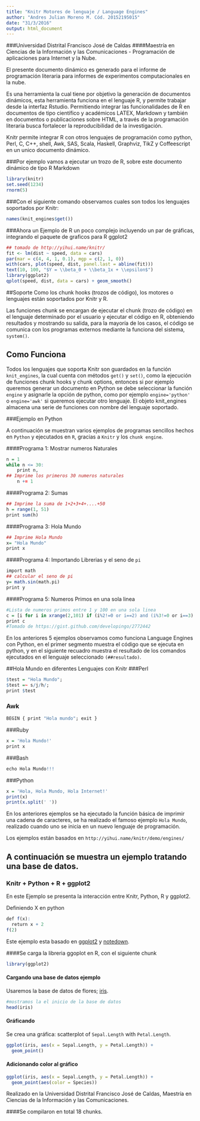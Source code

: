 ```yaml
---
title: "Knitr Motores de lenguaje / Language Engines"
author: "Andres Julian Moreno M. Cód. 20152195015"
date: "31/3/2016"
output: html_document
---
```

###Universidad Distrital Francisco José de Caldas
####Maestría en Ciencias de la Información y las Comunicaciones - Programación de aplicaciones para Internet y la Nube.


El presente documento dinámico es generado para  el informe de programación literaria para informes de experimentos computacionales en la nube.

Es una herramienta la cual tiene por objetivo la generación de documentos dinámicos, esta herramienta funciona en el lenguaje R, y permite trabajar desde la interfaz Rstudio. Permitiendo integrar las funcionalidades de R en documentos de tipo científico y académicos LATEX, Markdown y también en documentos o publicaciones sobre HTML, a través de la programación literaria busca fortalecer la reproducibilidad de la investigación.

Knitr permite integrar R con otros lenguajes de programación como python, Perl, C, C++, shell, Awk, SAS, Scala, Haskell, Graphviz, TikZ y Coffeescript en un unico documento dinámico.

###Por ejemplo vamos a ejecutar un trozo de R, sobre este documento dinámico de tipo R Markdown

```r
library(knitr)
set.seed(1234)
rnorm(5)
```
###Con el siguiente comando observamos cuales son todos los lenguajes soportados por Knitr:
```r
names(knit_engines$get())
```
###Ahora un Ejemplo de R un poco complejo incluyendo un par de gráficas, integrando el paquete de graficos para R ggplot2
```r
## tomado de http://yihui.name/knitr/
fit <- lm(dist ~ speed, data = cars) 
par(mar = c(4, 4, 1, 0.1), mgp = c(2, 1, 0))
with(cars, plot(speed, dist, panel.last = abline(fit)))
text(10, 100, "$Y = \\beta_0 + \\beta_1x + \\epsilon$")
library(ggplot2)
qplot(speed, dist, data = cars) + geom_smooth()
```

##Soporte
Como los chunk hooks (trozos de código), los motores o lenguajes están soportados por Knitr y R.

Las funciones chunk se encargan de ejecutar el chunk (trozo de código) en el lenguaje determinado por el usuario y ejecutar el código en R, obteniendo resultados y mostrando su salida, para la mayoría de los casos, el código se comunica con los programas externos mediante la funciona del sistema, `system()`.

## Como Funciona

Todos los lenguajes que soporta Knitr son guardados en la función `knit_engines`, la cual cuenta con métodos `get()` y `set()`, como la ejecución de funciones chunk hooks y chunk options, entonces si por ejemplo queremos generar un documento en Python se debe seleccionar la función `engine` y asignarle la opción de python, como por ejemplo `engine='python'` o `engine='awk'` si queremos ejecutar otro lenguaje. El objeto knit_engines almacena una serie de funciones con nombre del lenguaje soportado.


###Ejemplo en Python

A continuación se muestran varios ejemplos de programas sencillos hechos en `Python` y ejecutados en `R`, gracias a `Knitr` y los `chunk engine`.

####Programa 1: Mostrar numeros Naturales
```r
n = 1
while n <= 30: 
    print n,
## Imprime los primeros 30 numeros naturales
    n += 1
```
####Programa 2: Sumas
```r
## Imprime la suma de 1+2+3+4+....+50
h = range(1, 51)
print sum(h)
```
####Programa 3: Hola Mundo
```r
## Imprime Hola Mundo
x= "Hola Mundo"
print x
```
####Programa 4: Importando Librerias y el seno de `pi`
```r
import math
## calcular el seno de pi
y= math.sin(math.pi)
print y
```
####Programa 5: Numeros Primos en una sola linea 
```r
#Lista de numeros primos entre 1 y 100 en una sola linea
c = [i for i in xrange(2,101) if (i%2!=0 or i==2) and (i%3!=0 or i==3) and (i%5!=0 or i==5) and (i%7!=0 or i==7)]
print c
#Tomado de https://gist.github.com/developingo/2772442
```

En los anteriores 5 ejemplos observamos como funciona Language Engines con Python, en el primer segmento muestra el código que se ejecuta en python, y en el siguiente recuadro muestra el resultado de los comandos ejecutados en el lenguaje seleccionado `(##resultado)`.

##Hola Mundo en diferentes Lenguajes con Knitr
###Perl
```r
$test = "Hola Mundo";
$test =~ s/j/h/;
print $test
```
### Awk

```r
BEGIN { print "Hola mundo"; exit }
```

###Ruby
```r
x = 'Hola Mundo!'
print x

```

###Bash
```r
echo Hola Mundo!!!
```
###Python
```r
x = 'Hola, Hola Mundo, Hola Internet!'
print(x)
print(x.split(' '))
```
En los anteriores ejemplos se ha ejecutado la función básica de imprimir una cadena de caracteres, se ha realizado el famoso ejemplo `Hola Mundo`, realizado cuando uno se inicia en un nuevo lenguaje de programación.

Los ejemplos están basados en  `http://yihui.name/knitr/demo/engines/`

## A continuación se muestra un ejemplo tratando una base de datos.

### Knitr + Python + R + ggplot2

En este Ejemplo se presenta la interacción entre Knitr, Python, R y ggplot2.

Definiendo X en python

```r
def f(x):
  return x + 2
f(2)
```

Este ejemplo esta basado en [ggplot2](http://github.com/hadley/ggplot2) y [notedown](https://github.com/aaren/notedown).

####Se carga la libreria ggoplot en R, con el siguiente chunk
```r
library(ggplot2)
```

#### Cargando una base de datos ejemplo


Usaremos la base de datos de flores; [iris](http://stat.ethz.ch/R-manual/R-patched/library/datasets/html/iris.html).

```r
#mostramos la el inicio de la base de datos
head(iris)
```

#### Gráficando

Se crea una gráfica: scatterplot of `Sepal.Length` with `Petal.Length`.

```r
ggplot(iris, aes(x = Sepal.Length, y = Petal.Length)) +
  geom_point()
```

#### Adicionando color al gráfico

```r
ggplot(iris, aes(x = Sepal.Length, y = Petal.Length)) +
  geom_point(aes(color = Species))
```
Realizado en la Universidad Distrital Francisco José de Caldas, Maestría en Ciencias de la Información y las Comunicaciones.

####Se compilaron en total 18 chunks.

